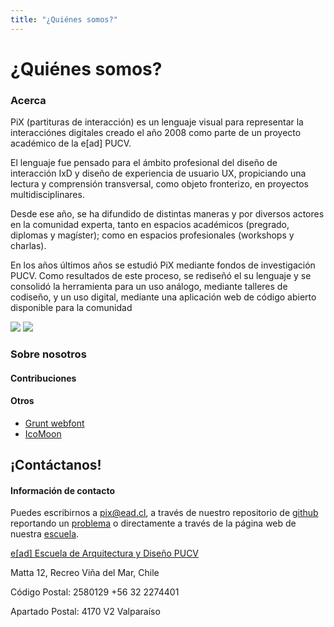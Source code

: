 ```yaml
---
title: "¿Quiénes somos?"
---
```

<Container type="title">
  <h1>¿Quiénes somos?</h1>
</Container>
<Container color="turquoise">
    <div className="row">
        <div className="col-md-6">
        <h3>Acerca</h3>
        <p>
          PiX (partituras de interacción) es un lenguaje visual para representar la interacciónes digitales creado el año 2008 como parte de un proyecto académico de la e[ad] PUCV. 
        </p>
        <p>
          El lenguaje fue pensado para el ámbito profesional del diseño de interacción IxD y diseño de experiencia de usuario UX, propiciando una lectura y comprensión transversal, como objeto fronterizo, en proyectos multidisciplinares. 
        </p>
        <p>
          Desde ese año, se ha difundido de distintas maneras y por diversos actores en la comunidad experta, tanto en espacios académicos (pregrado, diplomas y magíster); como en espacios profesionales (workshops y charlas).
        </p>
        <p>
          En los años últimos años se estudió PiX mediante fondos de investigación PUCV. Como resultados de este proceso, se rediseñó el su lenguaje y se consolidó la herramienta para un uso análogo, mediante talleres de codiseño, y un uso digital, mediante una aplicación web de código abierto disponible para la comunidad 
        </p>
      </div>
      <div className="col-md-6">
        <Image src={`disenadores-usando-partituras-de-interaccion.png`} />
        <Image src={`pix-acerca.png`} />
      </div>
    </div>
</Container>
<Container color="light-gray">
  <h3>Sobre nosotros</h3>
  <h4 className="has-color-turquoise">Contribuciones</h4>

  <Contributors />
  <h4 className="has-color-orange">Otros</h4>
  <ul>
    <li><a href="#">Grunt webfont</a></li>
    <li><a href="#">IcoMoon</a></li>
  </ul>
</Container>
<Container>
<h2 className="has-color-orange">¡Contáctanos!</h2>
<h4 className="has-color-turquoise">Información de contacto</h4>

<p>Puedes escribirnos a <a href="mailto:pix@ead.cl">pix@ead.cl</a>, a través de  nuestro repositorio de <a href="https://github.com/eadpucv/pix" target="_blank" rel="noreferer">github</a> reportando un <a href="https://github.com/eadpucv/pix/issues" target="_blank" rel="noreferer">problema</a> o directamente a través de la página web de nuestra <a href="https://ead.pucv.cl" target="_blank" rel="noreferer">escuela</a>.</p>

<p>
  <a href="https://ead.pucv.cl">e[ad] Escuela de Arquitectura y Diseño PUCV </a>
</p>

<p>
  Matta 12, Recreo Viña del Mar, Chile 
</p>
<p>
  Código Postal: 2580129 +56 32 2274401 
</p>
<p>
  Apartado Postal: 4170 V2 Valparaíso
</p>
</Container>
